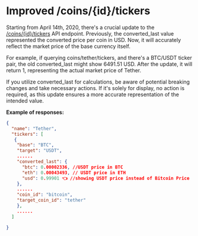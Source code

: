 # Improved /coins/{id}/tickers

Starting from April 14th, 2020, there's a crucial update to the[ /coins/\{id}/tickers](/reference/coins-id-tickers) API endpoint. Previously, the converted\_last value represented the converted price per coin in USD. Now, it will accurately reflect the market price of the base currency itself.

For example, if querying coins/tether/tickers, and there's a BTC/USDT ticker pair, the old converted\_last might show 6491.51 USD. After the update, it will return 1, representing the actual market price of Tether.

If you utilize converted\_last for calculations, be aware of potential breaking changes and take necessary actions. If it's solely for display, no action is required, as this update ensures a more accurate representation of the intended value.

**Example of responses:**

```json JSON
{
  "name": "Tether",
  "tickers": [
   {
    "base": "BTC",
    "target": "USDT",
    ......
    "converted_last": {
      "btc": 0.00002336, //USDT price in BTC
      "eth": 0.00043493, // USDT price in ETH
      "usd": 0.99901 👈 //showing USDT price instead of Bitcoin Price
    },
    ......
    "coin_id": "bitcoin",
    "target_coin_id": "tether"
    },
    ......
  ]

}
  
```